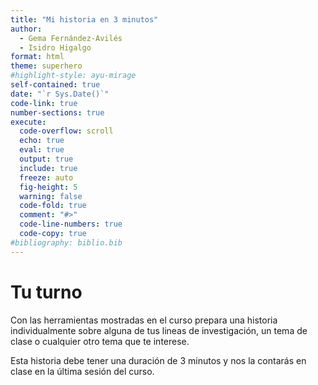 ```yaml
---
title: "Mi historia en 3 minutos"
author: 
  - Gema Fernández-Avilés 
  - Isidro Higalgo
format: html
theme: superhero
#highlight-style: ayu-mirage
self-contained: true
date: "`r Sys.Date()`"
code-link: true
number-sections: true
execute:
  code-overflow: scroll
  echo: true
  eval: true
  output: true
  include: true
  freeze: auto
  fig-height: 5
  warning: false
  code-fold: true
  comment: "#>"
  code-line-numbers: true
  code-copy: true
#bibliography: biblio.bib
---
```




# Tu turno
  
Con las herramientas mostradas en el curso prepara una historia individualmente sobre alguna de tus lineas de investigación, un tema de clase o cualquier otro tema que te interese.

Esta historia debe tener una duración de 3 minutos y nos la contarás en clase en la última sesión del curso.





